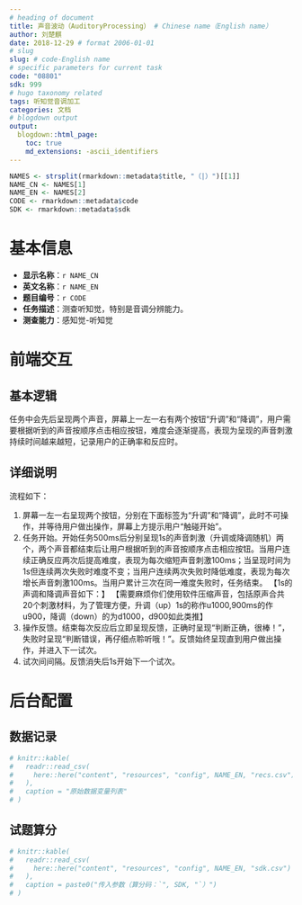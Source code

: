 ```yaml
---
# heading of document
title: 声音波动（AuditoryProcessing） # Chinese name（English name）
author: 刘楚麒
date: 2018-12-29 # format 2006-01-01
# slug
slug: # code-English name
# specific parameters for current task
code: "08801"
sdk: 999
# hugo taxonomy related
tags: 听知觉音调加工
categories: 文档
# blogdown output
output:
  blogdown::html_page:
    toc: true
    md_extensions: -ascii_identifiers
---
```


```r
NAMES <- strsplit(rmarkdown::metadata$title, "（|）")[[1]]
NAME_CN <- NAMES[1]
NAME_EN <- NAMES[2]
CODE <- rmarkdown::metadata$code
SDK <- rmarkdown::metadata$sdk
```

# 基本信息

* **显示名称**：`r NAME_CN`
* **英文名称**：`r NAME_EN`
* **题目编号**：`r CODE`
* **任务描述**：测查听知觉，特别是音调分辨能力。
* **测查能力**：感知觉-听知觉

# 前端交互

## 基本逻辑

任务中会先后呈现两个声音，屏幕上一左一右有两个按钮“升调”和“降调”，用户需要根据听到的声音按顺序点击相应按钮，难度会逐渐提高，表现为呈现的声音刺激持续时间越来越短，记录用户的正确率和反应时。

## 详细说明

流程如下：

1. 屏幕一左一右呈现两个按钮，分别在下面标签为“升调”和“降调”，此时不可操作，并等待用户做出操作，屏幕上方提示用户“触碰开始”。
1. 任务开始。开始任务500ms后分别呈现1s的声音刺激（升调或降调随机）两个，两个声音都结束后让用户根据听到的声音按顺序点击相应按钮。当用户连续正确反应两次后提高难度，表现为每次缩短声音刺激100ms；当呈现时间为1s但连续两次失败时难度不变；当用户连续两次失败时降低难度，表现为每次增长声音刺激100ms。当用户累计三次在同一难度失败时，任务结束。
【1s的声调和降调声音如下：】
【需要麻烦你们使用软件压缩声音，包括原声合共20个刺激材料，为了管理方便，升调（up）1s的称作u1000,900ms的作u900，降调（down）的为d1000，d900如此类推】
1. 操作反馈。结束每次反应后立即呈现反馈，正确时呈现“判断正确，很棒！”，失败时呈现“判断错误，再仔细点聆听哦！”。反馈始终呈现直到用户做出操作，并进入下一试次。
1. 试次间间隔。反馈消失后1s开始下一个试次。

# 后台配置

## 数据记录

```r
# knitr::kable(
#   readr::read_csv(
#     here::here("content", "resources", "config", NAME_EN, "recs.csv")
#   ),
#   caption = "原始数据变量列表"
# )
```

## 试题算分

```r
# knitr::kable(
#   readr::read_csv(
#     here::here("content", "resources", "config", NAME_EN, "sdk.csv")
#   ),
#   caption = paste0("传入参数（算分码：`", SDK, "`）")
# )
```

